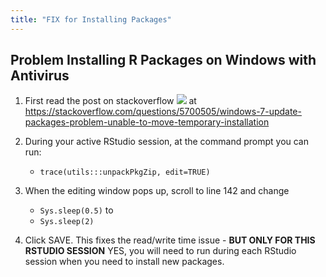 ```yaml
---
title: "FIX for Installing Packages"
---
```


## Problem Installing R Packages on Windows with Antivirus

1. First read the post on stackoverflow ![](images/so-logo.png) at [https://stackoverflow.com/questions/5700505/windows-7-update-packages-problem-unable-to-move-temporary-installation](https://stackoverflow.com/questions/5700505/windows-7-update-packages-problem-unable-to-move-temporary-installation)

2. During your active RStudio session, at the command prompt you can run:
    * `trace(utils:::unpackPkgZip, edit=TRUE)`

3. When the editing window pops up, scroll to line 142 and change
    * `Sys.sleep(0.5)` to
    * `Sys.sleep(2)`
    
4. Click SAVE. This fixes the read/write time issue - **BUT ONLY FOR THIS RSTUDIO SESSION** YES, you will need to run during each RStudio session when you need to install new packages.

